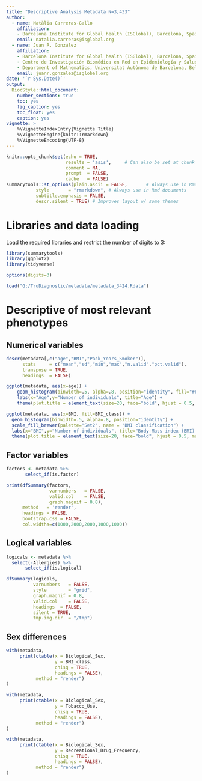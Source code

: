 ---
title: "Descriptive Analysis Metadata N=3,433"
author:
  - name: Natàlia Carreras-Gallo
    affiliation: 
    - Barcelona Institute for Global health (ISGlobal), Barcelona, Spain
    email: natalia.carreras@isglobal.org
  - name: Juan R. González
    affiliation:
    - Barcelona Institute for Global health (ISGlobal), Barcelona, Spain
    - Centro de Investigación Biomédica en Red en Epidemiología y Salud Pública (CIBERESP), Madrid, Spain
    - Department of Mathematics, Universitat Autònoma de Barcelona, Bellaterra, Spain
    email: juanr.gonzalez@isglobal.org
date: '`r Sys.Date()`'
output: 
  BiocStyle::html_document:
    number_sections: true
    toc: yes
    fig_caption: yes
    toc_float: yes
    caption: yes
vignette: >
    %\VignetteIndexEntry{Vignette Title}
    %\VignetteEngine{knitr::rmarkdown}
    %\VignetteEncoding{UTF-8}  
---

```{r setup, include=FALSE}
knitr::opts_chunk$set(echo = TRUE,
                      results = 'asis',     # Can also be set at chunk level
                      comment = NA,
                      prompt  = FALSE,
                      cache   = FALSE)
summarytools::st_options(plain.ascii = FALSE,       # Always use in Rmd documents
           style       = "rmarkdown", # Always use in Rmd documents
           subtitle.emphasis = FALSE,
           descr.silent = TRUE) # Improves layout w/ some themes
```

# Libraries and data loading

Load the required libraries and restrict the number of digits to 3:

```{r libs, warning=FALSE, message=FALSE}
library(summarytools)
library(ggplot2)
library(tidyverse)

options(digits=3)
```

```{r data, message=FALSE}
load("G:/TruDiagnostic/metadata/metadata_3424.Rdata")
```

# Descriptive of most relevant phenotypes

## Numerical variables

```{r nums, silent=TRUE, echo=FALSE}
descr(metadata[,c("age","BMI","Pack_Years_Smoker")],
      stats     = c("mean","sd","min","max","n.valid","pct.valid"),
      transpose = TRUE,
      headings  = FALSE)
```

```{r echo=FALSE}
ggplot(metadata, aes(x=age)) +
    geom_histogram(binwidth=.5, alpha=.8, position="identity", fill="#F0866F") +
    labs(x="Age",y="Number of individuals", title="Age") +
    theme(plot.title = element_text(size=20, face="bold", hjust = 0.5, margin = margin(b=20)))
```

```{r echo=FALSE, warning=FALSE}
ggplot(metadata, aes(x=BMI, fill=BMI_class)) +
  geom_histogram(binwidth=.5, alpha=.8, position="identity") +
  scale_fill_brewer(palette="Set2", name = "BMI classification") +
  labs(x="BMI",y="Number of individuals", title="Body Mass index (BMI) distribution") +
  theme(plot.title = element_text(size=20, face="bold", hjust = 0.5, margin = margin(b=20)))
```

## Factor variables

```{r fact, echo=FALSE, warning=FALSE, fig.width = 3}
factors <- metadata %>%
       select_if(is.factor)

print(dfSummary(factors, 
                varnumbers   = FALSE, 
                valid.col    = FALSE, 
                graph.magnif = 0.8), 
      method   = 'render',
      headings = FALSE,
      bootstrap.css = FALSE,
      col.widths=c(1000,2000,2000,1000,1000))
```

## Logical variables

```{r log, echo=FALSE, warning=FALSE}
logicals <- metadata %>% 
  select(-Allergies) %>% 
       select_if(is.logical)

dfSummary(logicals,
          varnumbers   = FALSE,
          style        = "grid",
          graph.magnif = 0.8,
          valid.col    = FALSE,
          headings  = FALSE,
          silent = TRUE,
          tmp.img.dir  = "/tmp")

```

## Sex differences

```{r BMI, echo=FALSE, warning=FALSE, silent = TRUE}
with(metadata, 
     print(ctable(x = Biological_Sex, 
                  y = BMI_class, 
                  chisq = TRUE,
                  headings = FALSE),
           method = "render")
)
```

```{r tob, echo=FALSE, warning=FALSE, silent = TRUE}
with(metadata, 
     print(ctable(x = Biological_Sex, 
                  y = Tobacco_Use, 
                  chisq = TRUE,
                  headings = FALSE),
           method = "render")
)
```


```{r recr, echo=FALSE, warning=FALSE, silent = TRUE}
with(metadata, 
     print(ctable(x = Biological_Sex, 
                  y = Recreational_Drug_Frequency, 
                  chisq = TRUE,
                  headings = FALSE),
           method = "render")
)
```
